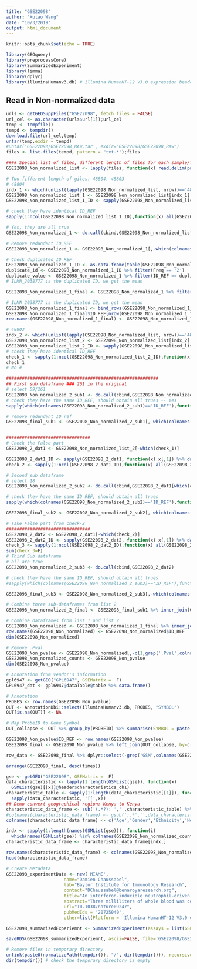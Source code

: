 ```yaml
---
title: "GSE22098"
author: "Xutao Wang"
date: "10/3/2019"
output: html_document
---
```


```r
knitr::opts_chunk$set(echo = TRUE)
```

```r
library(GEOquery)
library(preprocessCore)
library(SummarizedExperiment)
library(limma)
library(dplyr)
library(illuminaHumanv3.db) # Illumina HumanHT-12 V3.0 expression beadchip
```

## Read in Non-normalized data
```r
urls <- getGEOSuppFiles("GSE22098", fetch_files = FALSE)
url_cel <- as.character(urls$url[1]);url_cel
temp <- tempfile()
tempd <- tempdir()
download.file(url_cel,temp)
untar(temp,exdir = tempd)
#untar('GSE22098/GSE22098_RAW.tar', exdir="GSE22098/GSE22098_Raw")
files <- list.files(tempd, pattern = "txt.*");files

#### Special list of files, different length of files for each sample/file
GSE22098_Non_normalized_list <- lapply(files, function(x) read.delim(paste0(tempd,'/',x), header=TRUE, col.names = c('ID_REF',gsub('_.*','',x),paste0(gsub('_.*','',x),'.Pval'))))
```


```r
# Two fifferent length of giles: 48804, 48803
# 48804
indx_1 <- which(unlist(lapply(GSE22098_Non_normalized_list, nrow))=='48804')
GSE22098_Non_normalized_list_1 <- GSE22098_Non_normalized_list[indx_1]
GSE22098_Non_normalized_list_1_ID <- sapply(GSE22098_Non_normalized_list_1, function(x) x[,1]) %>% data.frame()

# check they have identical ID_REF
sapply(1:ncol(GSE22098_Non_normalized_list_1_ID),function(x) all(GSE22098_Non_normalized_list_1_ID[,1]==GSE22098_Non_normalized_list_1_ID[,x]))

# Yes, they are all true
GSE22098_Non_normalized_1 <- do.call(cbind,GSE22098_Non_normalized_list_1)

# Remove redundant ID_REF
GSE22098_Non_normalized_1 <- GSE22098_Non_normalized_1[,-which(colnames(GSE22098_Non_normalized_1) %in% 'ID_REF')[-1]]

# Check duplicated ID_REF
GSE22098_Non_normalized_1_ID <- as.data.frame(table(GSE22098_Non_normalized_1$ID_REF))
duplicate_id <- GSE22098_Non_normalized_1_ID %>% filter(Freq == '2')
duplicate_value <- GSE22098_Non_normalized_1 %>% filter(ID_REF == duplicate_id$Var1)
# ILMN_2038777 is the duplicated ID, we get the mean

GSE22098_Non_normalized_1_final <- GSE22098_Non_normalized_1 %>% filter(ID_REF !=duplicate_id$Var1)

# ILMN_2038777 is the duplicated ID, we get the mean 
GSE22098_Non_normalized_1_final <- bind_rows(GSE22098_Non_normalized_1_final,apply(duplicate_value[,-1],2,mean))
GSE22098_Non_normalized_1_final$ID_REF[nrow(GSE22098_Non_normalized_1_final)] <- as.character(duplicate_id$Var1)
row.names(GSE22098_Non_normalized_1_final) <- GSE22098_Non_normalized_1_final$ID_REF
```


```r
# 48803
indx_2 <- which(unlist(lapply(GSE22098_Non_normalized_list, nrow))=='48803')
GSE22098_Non_normalized_list_2 <- GSE22098_Non_normalized_list[indx_2]
GSE22098_Non_normalized_list_2_ID <- sapply(GSE22098_Non_normalized_list_2, function(x) x[,1]) %>% data.frame()
# check they have identical ID_REF
check_1 <- sapply(1:ncol(GSE22098_Non_normalized_list_2_ID),function(x) all(GSE22098_Non_normalized_list_2_ID[,1]==GSE22098_Non_normalized_list_2_ID[,x]))
check_1
# No #

##########################################################
## First sub dataframe ### 261 in the original
# select 59/261
GSE22098_Non_normalized_2_sub1 <- do.call(cbind,GSE22098_Non_normalized_list_2[which(check_1)])
# check they have the same ID_REF, should obtain all trues -- Yes
sapply(which(colnames(GSE22098_Non_normalized_2_sub1)=='ID_REF'),function(x) all(GSE22098_Non_normalized_2_sub1[,1]==GSE22098_Non_normalized_2_sub1[,x]))

# remove redundant ID_ref
GSE22098_final_sub1 <- GSE22098_Non_normalized_2_sub1[,-which(colnames(GSE22098_Non_normalized_2_sub1)=='ID_REF')[-1]]


################################
# Check the False part
GSE22098_2_dat1 <- GSE22098_Non_normalized_list_2[-which(check_1)]

GSE22098_2_dat1_ID <- sapply(GSE22098_2_dat1, function(x) x[,1]) %>% data.frame()
check_2 <- sapply(1:ncol(GSE22098_2_dat1_ID),function(x) all(GSE22098_2_dat1_ID[,1]==GSE22098_2_dat1_ID[,x]));check_2

# Second sub dataframe 
# select 18
GSE22098_Non_normalized_2_sub2 <- do.call(cbind,GSE22098_2_dat1[which(check_2)])

# check they have the same ID_REF, should obtain all trues
sapply(which(colnames(GSE22098_Non_normalized_2_sub2)=='ID_REF'),function(x) all(GSE22098_Non_normalized_2_sub2[,1]==GSE22098_Non_normalized_2_sub2[,x]))

GSE22098_final_sub2 <- GSE22098_Non_normalized_2_sub2[,-which(colnames(GSE22098_Non_normalized_2_sub2)=='ID_REF')[-1]]

# Take False part from check-2
################################
GSE22098_2_dat2 <- GSE22098_2_dat1[-which(check_2)]
GSE22098_2_dat2_ID <- sapply(GSE22098_2_dat2, function(x) x[,1]) %>% data.frame()
check_3 <- sapply(1:ncol(GSE22098_2_dat2_ID),function(x) all(GSE22098_2_dat2_ID[,1]==GSE22098_2_dat2_ID[,x]));check_3
sum(check_3=F)
# Third Sub dataframe
# all are true
GSE22098_Non_normalized_2_sub3 <- do.call(cbind,GSE22098_2_dat2)

# check they have the same ID_REF, should obtain all trues
#sapply(which(colnames(GSE22098_Non_normalized_2_sub3)=='ID_REF'),function(x) all(GSE22098_Non_normalized_2_sub3[,1]==GSE22098_Non_normalized_2_sub3[,x]))

GSE22098_final_sub3 <- GSE22098_Non_normalized_2_sub3[,-which(colnames(GSE22098_Non_normalized_2_sub3)=='ID_REF')[-1]]

# Combine three sub-dataframes from list 2
GSE22098_Non_normalized_2_final <- GSE22098_final_sub1 %>% inner_join(GSE22098_final_sub2, by= c('ID_REF'="ID_REF")) %>% inner_join(GSE22098_final_sub3, by= c('ID_REF'="ID_REF")) 

```

```r
# Combine dataframes from list 1 and list 2
GSE22098_Non_normalized <- GSE22098_Non_normalized_1_final %>% inner_join(GSE22098_Non_normalized_2_final, by= c('ID_REF'="ID_REF")) %>% data.frame()
row.names(GSE22098_Non_normalized) <- GSE22098_Non_normalized$ID_REF
dim(GSE22098_Non_normalized)
```

```r
# Remove .Pval
GSE22098_Non_pvalue <- GSE22098_Non_normalized[,-c(1,grep('.Pval',colnames(GSE22098_Non_normalized)))]
GSE22098_Non_normalized_counts <- GSE22098_Non_pvalue
dim(GSE22098_Non_pvalue)
```

```r
# Annotation from vendor's information
gpl6947 <- getGEO("GPL6947", GSEMatrix =  F)
GPL6947_dat <- gpl6947@dataTable@table %>% data.frame()

# Annotation
PROBES <- row.names(GSE22098_Non_pvalue) 
OUT <- AnnotationDbi::select(illuminaHumanv3.db, PROBES, "SYMBOL")
OUT[is.na(OUT)] <- NA

# Map ProbeID to Gene Symbol 
OUT_collapse <- OUT %>% group_by(PROBEID) %>% summarise(SYMBOL = paste(SYMBOL, collapse="///"), times = length(unlist(strsplit(SYMBOL, "///")))) 

GSE22098_Non_pvalue$ID_REF <- row.names(GSE22098_Non_pvalue)
GSE22098_final <- GSE22098_Non_pvalue %>% left_join(OUT_collapse, by=c('ID_REF'="PROBEID")) %>% left_join(GPL6947_dat, by = c('ID_REF'='ID')) 

row_data <- GSE22098_final %>% dplyr::select(-grep('GSM',colnames(GSE22098_final))) %>% DataFrame()

arrange(GSE22098_final, desc(times))
```

```r
gse <- getGEO("GSE22098", GSEMatrix =  F)
data_characteristic <- lapply(1:length(GSMList(gse)), function(x)  
  GSMList(gse)[[x]]@header$characteristics_ch1)
characteristic_table <- sapply(1:length(data_characteristic[[1]]), function(x) 
  sapply(data_characteristic, '[[',x)) 
## Demo convert geographical region: Kenya to Kenya
characteristic_data_frame <- sub('(.*?): ','',characteristic_table) %>% DataFrame()
#colnames(characteristic_data_frame) <- gsub(':.*','',data_characteristic[[1]])
colnames(characteristic_data_frame) <- c('Age','Gender','Ethnicity','HealthControl')

indx <- sapply(1:length(names(GSMList(gse))), function(i) 
  which(names(GSMList(gse)) %in% colnames(GSE22098_Non_normalized_counts)[i]));indx
characteristic_data_frame <- characteristic_data_frame[indx,]

row.names(characteristic_data_frame) <- colnames(GSE22098_Non_normalized_counts)
head(characteristic_data_frame)
```

```r
# Create Metadata
GSE22098_experimentData <- new('MIAME',
                      name="Damien Chaussabel",
                      lab="Baylor Institute for Immunology Research",
                      contact="DChaussabel@benaroyaresearch.org",
                      title="An interferon-inducible neutrophil-driven blood transcriptional signature in human tuberculosis",
                      abstract="Three milliliters of whole blood was collected in Tempus tubes from 12 pediatric streptococcus, 40 pediatric staphylococcus, 31 still’s disease, 82 pediatric systemic lupus erythematosus (SLE) and 28 adult SLE patients. RNA was extracted and globin reduced.",
                      url="10.1038/nature09247",
                      pubMedIds = '20725040',
                      other=list(Platform = 'Illumina HumanHT-12 V3.0 expression beadchip'))

GSE22098_summarizedExperiemnt <- SummarizedExperiment(assays = list(GSE22098_Non_normalized_counts= as.matrix(GSE22098_Non_normalized_counts)), colData = characteristic_data_frame, rowData = row_data, metadata = list(GSE22098_experimentData)); GSE22098_summarizedExperiemnt
```

```r
saveRDS(GSE22098_summarizedExperiemnt, ascii=FALSE, file='GSE22098/GSE22098_summarizedExperiemnt.RDS')

# Remove files in temporary directory
unlink(paste0(normalizePath(tempdir()), "/", dir(tempdir())), recursive = TRUE)
dir(tempdir()) # check the temporary directory is empty
```

